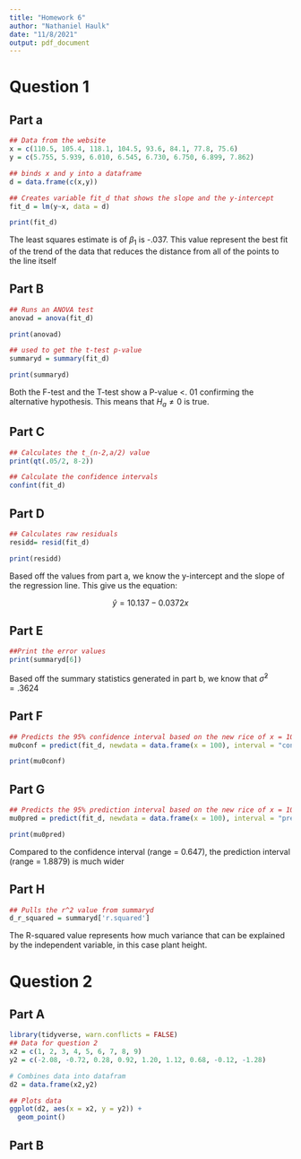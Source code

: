 ```yaml
---
title: "Homework 6"
author: "Nathaniel Haulk"
date: "11/8/2021"
output: pdf_document
---
```

# Question 1

## Part a
```r
## Data from the website
x = c(110.5, 105.4, 118.1, 104.5, 93.6, 84.1, 77.8, 75.6)
y = c(5.755, 5.939, 6.010, 6.545, 6.730, 6.750, 6.899, 7.862)

## binds x and y into a dataframe
d = data.frame(c(x,y))

## Creates variable fit_d that shows the slope and the y-intercept
fit_d = lm(y~x, data = d)

print(fit_d)
```
The least squares estimate is of $\beta_1$ is -.037. This value represent the best fit of the trend of the data that reduces the distance from all of the points to the line itself

## Part B
```r
## Runs an ANOVA test
anovad = anova(fit_d)

print(anovad)

## used to get the t-test p-value
summaryd = summary(fit_d)

print(summaryd)
```

Both the F-test and the T-test show a P-value <. 01 confirming the alternative hypothesis. This means that $H_a\neq0$ is true. 

## Part C

```r
## Calculates the t_(n-2,a/2) value
print(qt(.05/2, 8-2))

## Calculate the confidence intervals
confint(fit_d)

```
## Part D

```r
## Calculates raw residuals
residd= resid(fit_d)

print(residd)

```


Based off the values from part a, we know the y-intercept and the slope of the regression line. This give us the equation:

$$ \hat{y} = 10.137 - 0.0372x$$

## Part E

```r

##Print the error values
print(summaryd[6])

```

Based off the summary statistics generated in part b, we know that $\hat{\sigma}^2 = .3624$

## Part F

```r
## Predicts the 95% confidence interval based on the new rice of x = 100
mu0conf = predict(fit_d, newdata = data.frame(x = 100), interval = "confidence")

print(mu0conf)
```

## Part G
```r
## Predicts the 95% prediction interval based on the new rice of x = 100
mu0pred = predict(fit_d, newdata = data.frame(x = 100), interval = "prediction")

print(mu0pred)
```

Compared to the confidence interval (range = 0.647), the prediction interval (range = 1.8879) is much wider

## Part H
```r
## Pulls the r^2 value from summaryd
d_r_squared = summaryd['r.squared']
```

The R-squared value represents how much variance that can be explained by the independent variable, in this case plant height. 

# Question 2

## Part A
```r
library(tidyverse, warn.conflicts = FALSE)
## Data for question 2
x2 = c(1, 2, 3, 4, 5, 6, 7, 8, 9)
y2 = c(-2.08, -0.72, 0.28, 0.92, 1.20, 1.12, 0.68, -0.12, -1.28)

# Combines data into datafram
d2 = data.frame(x2,y2)

## Plots data
ggplot(d2, aes(x = x2, y = y2)) +
  geom_point()
```

## Part B

